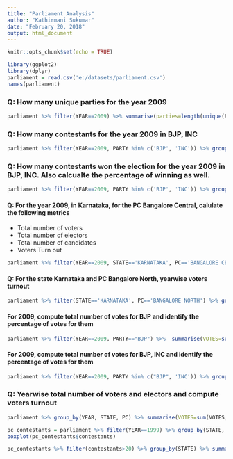 ```yaml
---
title: "Parliament Analysis"
author: "Kathirmani Sukumar"
date: "February 20, 2018"
output: html_document
---
```


```r
knitr::opts_chunk$set(echo = TRUE)
```

```r
library(ggplot2)
library(dplyr)
parliament = read.csv('e:/datasets/parliament.csv')
names(parliament)
```


### Q: How many unique parties for the year 2009
```r
parliament %>% filter(YEAR==2009) %>% summarise(parties=length(unique(PARTY)))
```


### Q: How many contestants for the year 2009 in BJP, INC

```r
parliament %>% filter(YEAR==2009, PARTY %in% c('BJP', 'INC')) %>% group_by(PARTY) %>%  summarise(n_contestants=n())
```

### Q: How many contestants won the election for the year 2009 in BJP, INC. Also calcualte the percentage of winning as well.
```r
parliament %>% filter(YEAR==2009, PARTY %in% c('BJP', 'INC')) %>% group_by(PARTY) %>%  summarise(contested=n(), won=sum(Position==1), per_win=sum(Position==1)/n()*100)
```

#### Q: For the year 2009, in Karnataka, for the PC Bangalore Central, calulate the following metrics
- Total number of voters
- Total number of electors
- Total number of candidates
- Voters Turn out
```r
parliament %>% filter(YEAR==2009, STATE=='KARNATAKA', PC=='BANGALORE CENTRAL') %>% summarise(total_voters=sum(VOTES,na.rm=T),                                                total_electors=min(ELECTORS,na.rm=T),                                                 total_candidates=n(),                                                                 voters_turnout=total_voters/total_electors*100)
```

#### Q: For the state Karnataka and PC Bangalore North, yearwise voters turnout 
```r
parliament %>% filter(STATE=='KARNATAKA', PC=='BANGALORE NORTH') %>% group_by(YEAR) %>% summarise(total_voters=sum(VOTES,na.rm=T),                                                total_electors=min(ELECTORS,na.rm=T),                                                 total_candidates=n(),                                                                 voters_turnout=total_voters/total_electors*100)
```

#### For 2009, compute total number of votes for BJP and identify the percentage of votes for them
```r
parliament %>% filter(YEAR==2009, PARTY=="BJP") %>%  summarise(VOTES=sum(VOTES,na.rm=T),ELECTORS=sum(ELECTORS,na.rm=T))
```
#### For 2009, compute total number of votes for BJP, INC and identify the percentage of votes for them
```r
parliament %>% filter(YEAR==2009, PARTY %in% c("BJP", 'INC')) %>% group_by(PARTY) %>%  summarise(VOTES=sum(VOTES,na.rm=T),ELECTORS=sum(ELECTORS,na.rm=T))
```

### Q: Yearwise total number of voters and electors and compute voters turnout
```r
parliament %>% group_by(YEAR, STATE, PC) %>% summarise(VOTES=sum(VOTES, na.rm=T), ELECTORS=min(ELECTORS,na.rm=T))  %>% group_by(YEAR) %>% summarise(VOTES=sum(VOTES), ELECTORS=sum(ELECTORS), VOTER_TURNOUT=VOTES/ELECTORS*100)
```

```r
pc_contestants = parliament %>% filter(YEAR==1999) %>% group_by(STATE, PC) %>% summarise(contestants =n())
boxplot(pc_contestants$contestants)

pc_contestants %>% filter(contestants>20) %>% group_by(STATE) %>% summarise(STATE_COUNT=n()) %>% arrange(-STATE_COUNT)
```

```r

```

